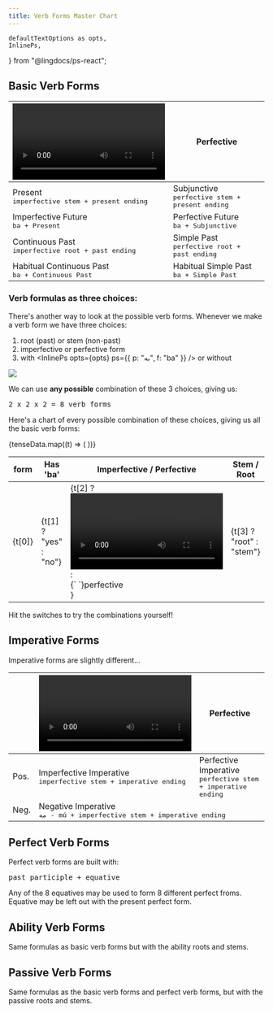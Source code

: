 ```yaml
---
title: Verb Forms Master Chart
---
```


    defaultTextOptions as opts,
    InlinePs,
} from "@lingdocs/ps-react";

## Basic Verb Forms

<table class="table table-bordered">
  <thead>
    <tr>
      <th scope="col"><Video /> Imperfective</th>
      <th scope="col"><Camera /> Perfective</th>
    </tr>
  </thead>
  <tbody>
    <tr>
        <td>
            <div>Present</div>
            <div>
                <samp>imperfective stem + present ending</samp>
            </div>
        </td>
        <td>
            <div>Subjunctive</div>
            <div>
                <samp>perfective stem + present ending</samp>
            </div>
        </td>
    </tr>
    <tr>
        <td>
            <div>Imperfective Future</div>
            <div>
                <samp>ba + Present</samp>
            </div>
        </td>
        <td>
            <div>Perfective Future</div>
            <div>
                <samp>ba + Subjunctive</samp>
            </div>
        </td>
    </tr>
    <tr className="table-active">
        <td>
            <div>Continuous Past</div>
            <div>
                <samp>imperfective root + past ending</samp>
            </div>
        </td>
        <td>
            <div>Simple Past</div>
            <div>
                <samp>perfective root + past ending</samp>
            </div>
        </td>
    </tr>
    <tr className="table-active">
        <td>
            <div>Habitual Continuous Past</div>
            <div>
                <samp>ba + Continuous Past</samp>
            </div>
        </td>
        <td>
            <div>Habitual Simple Past</div>
            <div>
                <samp>ba + Simple Past</samp>
            </div>
        </td>
    </tr>
  </tbody>
</table>

### Verb formulas as three choices:

There's another way to look at the possible verb forms. Whenever we make a verb form we have three choices:

1. root (past) or stem (non-past)
2. imperfective or perfective form
3. with <InlinePs opts={opts} ps={{ p: "به", f: "ba" }} /> or without

<Image src={switches} />

We can use **any possible** combination of these 3 choices, giving us:

<p className="text-center">
    <samp>2 x 2 x 2 = 8 verb forms</samp>
</p>

Here's a chart of every possible combination of these choices, giving us all the basic verb forms:

<div style={{ overflowX: "auto", marginBottom: "1em" }}>
    <table class="table table-bordered table-striped" style={{ minWidth: "425px" }}>
    <thead>
        <tr>
        <th>form</th>
        <th scope="col">Has 'ba'</th>
        <th scope="col">Imperfective / Perfective</th>
        <th scope="col">Stem / Root</th>
        </tr>
    </thead>
    <tbody>
        {tenseData.map((t) => (
            <tr>
                <td>{t[0]}</td>
                <td>{t[1] ? "yes" : "no"}</td>
                <td>{t[2] ? <div><Video />{` `}imperfective</div> : <div><Camera />{` `}perfective</div>}</td>
                <td>{t[3] ? "root" : "stem"}</td>
            </tr>
        ))}
    </tbody>
    </table>
</div>

Hit the switches to try the combinations yourself!

<SwitchPlayground />

## Imperative Forms

Imperative forms are slightly different...

<table class="table table-bordered">
  <thead>
    <tr>
    <th></th>
      <th scope="col"><Video /> Imperfective</th>
      <th scope="col"><Camera /> Perfective</th>
    </tr>
  </thead>
  <tbody>
    <tr>
        <td>Pos.</td>
        <td>
            <div>Imperfective Imperative</div>
            <div>
                <samp>imperfective stem + imperative ending</samp>
            </div>
        </td>
        <td>
            <div>Perfective Imperative</div>
            <div>
                <samp>perfective stem + imperative ending</samp>
            </div>
        </td>
    </tr>
    <tr>
        <td>Neg.</td>
        <td colspan="2" className="text-center">
            <div>Negative Imperative</div>
            <div>
                <samp>مه - mú + imperfective stem + imperative ending</samp>
            </div>
        </td>
    </tr>
  </tbody>
</table>

## Perfect Verb Forms

Perfect verb forms are built with:

<div className="my-3">
    <samp>past participle + equative</samp>
</div>

Any of the <Link to="/equatives/other-equatives/#overview-of-8-equatives">8 equatives</Link> may be used to form 8 different <Link to="/verbs/all-perfect-verbs/">perfect froms</Link>. Equative may be left out with the present perfect form.

## Ability Verb Forms

Same formulas as <Link to="/verbs/master-chart/#basic-verb-forms">basic verb forms</Link> but with the <Link to="/verbs/ability/#making-the-ability-roots-and-stems">ability roots and stems</Link>.

## Passive Verb Forms

Same formulas as the <Link to="/verbs/master-chart/#basic-verb-forms">basic verb forms</Link> and <Link to="/verbs/master-chart/#perfect-verb-forms">perfect verb forms</Link>, but with the <Link to="/verbs/passive-voice/#making-passive-roots-and-stems">passive roots and stems</Link>.
